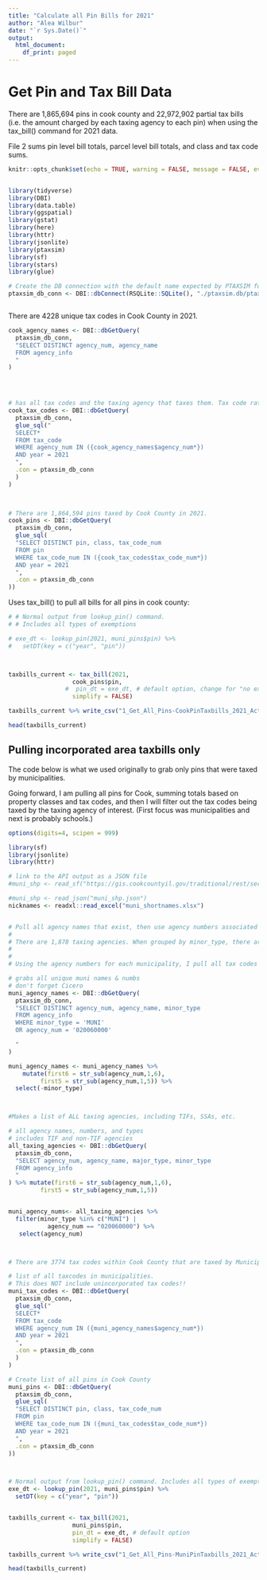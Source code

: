 ```yaml
---
title: "Calculate all Pin Bills for 2021"
author: "Alea Wilbur"
date: "`r Sys.Date()`"
output:
  html_document:
    df_print: paged
---
```


# Get Pin and Tax Bill Data

There are 1,865,694 pins in cook county and  22,972,902 partial tax bills (i.e. the amount charged by each taxing agency to each pin) when using the tax_bill() command for 2021 data.

File 2 sums pin level bill totals, parcel level bill totals, and class and tax code sums. 



```r
knitr::opts_chunk$set(echo = TRUE, warning = FALSE, message = FALSE, eval=FALSE)


library(tidyverse)
library(DBI)
library(data.table)
library(ggspatial)
library(gstat)
library(here)
library(httr)
library(jsonlite)
library(ptaxsim)
library(sf)
library(stars)
library(glue)

# Create the DB connection with the default name expected by PTAXSIM functions
ptaxsim_db_conn <- DBI::dbConnect(RSQLite::SQLite(), "./ptaxsim.db/ptaxsim-2021.0.4.db")



```


There are 4228 unique tax codes in Cook County in 2021.   

```r

cook_agency_names <- DBI::dbGetQuery(
  ptaxsim_db_conn,
  "SELECT DISTINCT agency_num, agency_name
  FROM agency_info
  "
)

 


# has all tax codes and the taxing agency that taxes them. Tax code rates and agency rates. 
cook_tax_codes <- DBI::dbGetQuery(
  ptaxsim_db_conn,
  glue_sql("
  SELECT*
  FROM tax_code
  WHERE agency_num IN ({cook_agency_names$agency_num*})
  AND year = 2021
  ",
  .con = ptaxsim_db_conn
  )
)  
 


# There are 1,864,594 pins taxed by Cook County in 2021.
cook_pins <- DBI::dbGetQuery(
  ptaxsim_db_conn,
  glue_sql(
  "SELECT DISTINCT pin, class, tax_code_num
  FROM pin
  WHERE tax_code_num IN ({cook_tax_codes$tax_code_num*})
  AND year = 2021
  ",
  .con = ptaxsim_db_conn
))
```


Uses tax_bill() to pull all bills for all pins in cook county:
 
```r
# # Normal output from lookup_pin() command. 
# # Includes all types of exemptions

# exe_dt <- lookup_pin(2021, muni_pins$pin) %>%
#   setDT(key = c("year", "pin"))



taxbills_current <- tax_bill(2021,  
                  cook_pins$pin, 
                #  pin_dt = exe_dt, # default option, change for "no exemption" simulation
                  simplify = FALSE)

taxbills_current %>% write_csv("1_Get_All_Pins-CookPinTaxbills_2021_Actual.csv")

head(taxbills_current)

```
## Pulling incorporated area taxbills only

The code below is what we used originally to grab only pins that were taxed by municipalities. 

Going forward, I am pulling all pins for Cook, summing totals based on property classes and tax codes, and then I will filter out the tax codes being taxed by the taxing agency of interest. (First focus was municipalities and next is probably schools.)



```r

options(digits=4, scipen = 999)

library(sf)
library(jsonlite)
library(httr)

# link to the API output as a JSON file
#muni_shp <- read_sf("https://gis.cookcountyil.gov/traditional/rest/services/politicalBoundary/MapServer/2/query?outFields=*&where=1%3D1&f=geojson")

#muni_shp <- read_json("muni_shp.json")
nicknames <- readxl::read_excel("muni_shortnames.xlsx")


# Pull all agency names that exist, then use agency numbers associated with MUNI types to pull only the `muni_agency_names` object.
# 
# There are 1,878 taxing agencies. When grouped by minor_type, there are 134 muni agencies, 639 tif agencies, 30 townships, etc.
# 
# 
# Using the agency numbers for each municipality, I pull all tax codes that have an agency_num included in the muni_agency_names object. By narrowing the agencies down to just Municipality types, this prevents duplicate tax_codes from being pulled.

# grabs all unique muni names & numbs
# don't forget Cicero
muni_agency_names <- DBI::dbGetQuery(
  ptaxsim_db_conn,
  "SELECT DISTINCT agency_num, agency_name, minor_type
  FROM agency_info
  WHERE minor_type = 'MUNI'
  OR agency_num = '020060000'  

  "
)

muni_agency_names <- muni_agency_names %>% 
    mutate(first6 = str_sub(agency_num,1,6),
         first5 = str_sub(agency_num,1,5)) %>% 
  select(-minor_type)



#Makes a list of ALL taxing agencies, including TIFs, SSAs, etc.

# all agency names, numbers, and types
# includes TIF and non-TIF agencies
all_taxing_agencies <- DBI::dbGetQuery(
  ptaxsim_db_conn,
  "SELECT agency_num, agency_name, major_type, minor_type
  FROM agency_info
  "
) %>% mutate(first6 = str_sub(agency_num,1,6),
         first5 = str_sub(agency_num,1,5))


muni_agency_nums<- all_taxing_agencies %>% 
  filter(minor_type %in% c("MUNI") | 
           agency_num == "020060000") %>%
   select(agency_num)



# There are 3774 tax codes within Cook County that are taxed by Municipalities.  

# list of all taxcodes in municipalities. 
# This does NOT include unincorporated tax codes!!
muni_tax_codes <- DBI::dbGetQuery(
  ptaxsim_db_conn,
  glue_sql("
  SELECT*
  FROM tax_code
  WHERE agency_num IN ({muni_agency_names$agency_num*})
  AND year = 2021
  ",
  .con = ptaxsim_db_conn
  )
)
```


```r
# Create list of all pins in Cook County
muni_pins <- DBI::dbGetQuery(
  ptaxsim_db_conn,
  glue_sql(
  "SELECT DISTINCT pin, class, tax_code_num
  FROM pin
  WHERE tax_code_num IN ({muni_tax_codes$tax_code_num*})
  AND year = 2021
  ",
  .con = ptaxsim_db_conn
))



# Normal output from lookup_pin() command. Includes all types of exemptions
exe_dt <- lookup_pin(2021, muni_pins$pin) %>%
  setDT(key = c("year", "pin"))


taxbills_current <- tax_bill(2021, 
                  muni_pins$pin, 
                  pin_dt = exe_dt, # default option
                  simplify = FALSE)

taxbills_current %>% write_csv("1_Get_All_Pins-MuniPinTaxbills_2021_Actual.csv")

head(taxbills_current)

```

